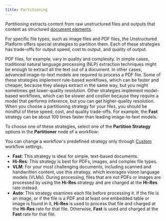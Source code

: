 ```yaml
---
title: Partitioning
---
```


_Partitioning_ extracts content from raw unstructured files and outputs that content as structured [document elements](/platform/document-elements).

For specific file types, such as image files and PDF files, the Unstructured Platform offers special strategies to partition them. Each of these 
strategies has trade-offs for output speed, cost to output, and quality of output.

PDF files, for example, vary in quality and complexity. In simple cases, traditional natural language processing (NLP) extraction techniques might 
be enough to extract all the text out of a document. In other cases, advanced image-to-text models are required 
to process a PDF file. Some of these strategies implement rule-based workflows, which can be faster and cheaper, because they always 
extract in the same way, but you might sometimes get lower-quality resolution. Other strategies implement 
model-based workflows, which can be slower and costlier because they require a model that performs inference, but you can get higher-quality resolution. 
When you choose a partitioning strategy for your files, you should be mindful of these speed, cost, and quality trade-offs. 
For example, the **Fast** strategy can be about 100 times faster than leading image-to-text models.

To choose one of these strategies, select one of the **Partition Strategy** options in the **Partitioner** node of a workflow:

<Note>You can change a workflow's predefined strategy only through [Custom](/platform/workflows#create-a-custom-workflow) workflow settings.</Note>

- **Fast**: This strategy is ideal for simple, text-based documents.
- **Hi-Res**: This strategy is best for PDFs, images, and complex file types.
- **VLM**: For your most challenging documents, including scanned and handwritten content, use this strategy, which leverages vision 
  language models (VLMs). During processing, files that are not PDFs or images are processed by using the **Hi-Res** strategy and are charged 
  at the **Hi-Res** rate instead.
- **Auto**: This strategy examines each file before processing it. If the file is an image, or if the file is a PDF and at least one embedded table 
  or image is found in it, **Hi-Res** is used to process that file and charged at the **Hi-Res** rate for that file. Otherwise, **Fast** is used and charged at the 
  **Fast** rate for that file.

